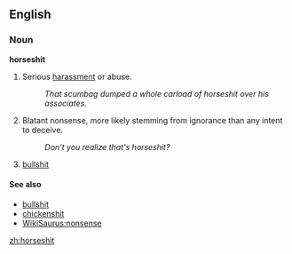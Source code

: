 ==English==

===Noun===
'''horseshit'''
# {{vulgarslang}} Serious [[harassment]] or abuse.
#:''That scumbag dumped a whole carload of horseshit over his associates.''
# {{vulgarslang}} Blatant nonsense, more likely stemming from ignorance than any intent to deceive.
#: ''Don't you realize that's horseshit?''
# {{vulgarslang}} [[bullshit]]


====See also====
*[[bullshit]]
*[[chickenshit]]
*[[WikiSaurus:nonsense]]

[[zh:horseshit]]